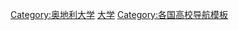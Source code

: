 {{Navbox
|name  = 奥地利大学
|title = [[奥地利大学列表|奥地利大学]]{{flagicon|Austria}}
|listclass = hlist
| state = {{{state<includeonly>|collapsed</includeonly>}}}
 
|group1 = [[维也纳州]]
|list1  =
* [[维也纳大学]]
* [[維也納工業大學]]<small>（TU）</small>
* [[维也纳经济大学]]
* [[維也納外交學院]]
* [[维也纳医科大学]]
* [[维也纳兽医大学]]
* [[维也纳自然资源与生命科学大学]]
* [[维也纳音乐与表演艺术大学]]
* [[维也纳美术学院]]
* [[维也纳应用艺术大学]]

|group2 = [[施泰爾馬克州]]
|list2  =
* [[卡尔·弗朗岑斯格拉茨大学]]
* [[格拉茨工業大學]]<small>（TU）</small>
* [[莱奥本矿业大学]]<small>（TU）</small>
* [[格拉茨医科大学]]
* [[格拉茨音乐与表演艺术大学]]

|group3 = [[蒂罗尔州]]
|list3  =
* [[因斯布鲁克大学]]
* [[因斯布鲁克医科大学]]

|group4 = [[上奧地利州]]
|list4  = 
* [[约翰·开普勒林茨大学]]
* [[林茨艺术设计大学]]
* [[上奧地利應用科技大學]]

|group5 = [[下奧地利州|下奥地利州]]
|list5  = 
* [[克雷姆斯继续教育大学]]

|group6 = 福拉尔贝格州
|list6  = 

|group7 = [[萨尔茨堡州]]
|list7  = 
* [[萨尔茨堡大学]]
* [[萨尔茨堡莫扎特音乐大学]]

|group8 = [[克恩顿州|克恩滕州]]
|list8  = 
* [[克拉根福大学]]
|group9 = 布尔根兰州
|list9  = 

|group10 = [[私立大学]]
|list10  = 
* [[中欧大学]]
* [[维也纳模都尔大学]]
* [[安东•布鲁克那私立大学]]
* [[多瑙河私立大学]]
* [[欧洲和平大学]]
* [[林茨天主教神学私立大学]]
* [[维也纳私立音乐大学]]
* [[萨尔茨堡私立医科大学]]
* [[奥地利私立健康医疗信息与工程大学]]
* [[新设计大学]]
* [[西伯格城堡私立大学]]
* [[维也纳私立弗洛依德大学]]
* [[维也纳威布斯特大学]]

|below = [[奥地利大学列表]]

}}<noinclude>
{{collapsible option}}
[[Category:奥地利大学]]
[[Category:奥地利模板|大学]]
[[Category:各国高校导航模板]]
</noinclude>
